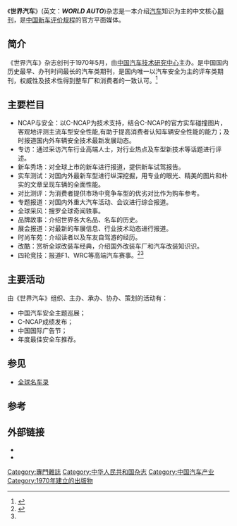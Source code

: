 
{{Infobox magazine
| title           = 世界汽车
| image_file      = 
| image_size      = 
| image_alt       = 
| image_caption   = 
| editor          = 李陆山
| editor_title    = 主编
| previous_editor = 
| staff_writer    = 
| frequency       = 每月1日
| circulation     = 12万3100份/期
| category        = 车评杂志
| company         = [[中国汽车技术研究中心|中国汽车技术研究中心]]
| publisher       = 世界汽车杂志社
| firstdate       = 1970年5月
| country         = {{PRC}}
| based           = {{CHN}}[[天津市|天津市]][[东丽区|东丽区]]先锋东路68号
| language        = 简体中文
| website         = {{official url}}
| issn            = 1005-9008
| CN              = 12-1234/U
}}
《'''世界汽车'''》(英文：'''''WORLD AUTO''''')杂志是一本介绍[[汽车|汽车]]知识为主的中文核心[[期刊|期刊]]，是[[中国新车评价规程|中国新车评价规程]]的官方平面媒体。

== 简介 ==
《世界汽车》杂志创刊于1970年5月，由[[中国汽车技术研究中心|中国汽车技术研究中心]]主办。是中国国内历史最早、办刊时间最长的汽车类期刊，是国内唯一以汽车安全为主的评车类期刊，权威性及技术性得到整车厂和消费者的一致认可。<ref name="#1">{{cite web |url=http://www.cnzazhi.com/journal/view.asp?id=1365 |language=zh |title=《世界汽车》杂志 |publisher=中国杂志网 |date= |accessdate=2011年6月14日 |archive-date=2011年11月1日 |archive-url=https://web.archive.org/web/20111101181225/http://www.cnzazhi.com/journal/view.asp?id=1365 |dead-url=no }}</ref>
== 主要栏目 ==
*NCAP与安全：以C-NCAP为技术支持，结合C-NCAP的官方实车碰撞图片，客观地评测主流车型安全性能,有助于提高消费者认知车辆安全性能的能力；及时报道国内外车辆安全技术最新发展动态。
*专访：通过采访汽车行业高端人士，对行业热点及车型新技术等话题进行评述。
*新车秀场：对全球上市的新车进行报道，提供新车试驾报告。
*实车测试：对国内外最新车型进行纵深挖掘，用专业的眼光、精美的图片和朴实的文章呈现车辆的全面性能。
*对比测评：为消费者提供市场中竞争车型的优劣对比作为购车参考。
*专题报道：对国内外重大汽车活动、会议进行综合报道。
*全球采风：搜罗全球奇闻轶事。
*品牌故事：介绍世界各大名品、名车的历史。
*展会报道：对最新的车展信息、行业技术动态进行报道。
*时尚车苑：介绍读者以及车友自驾游的经历。
*改酷：赏析全球改装车经典，介绍国外改装车厂和汽车改装知识识。
*四轮竞技：报道F1、WRC等高端汽车赛事。<ref>{{cite web|title=关于我们|url=http://www.worldauto.com.cn/content/gywm.html|accessdate=2011年6月14日|date=|publisher=《世界汽车》官方网站|language=zh|archiveurl=https://web.archive.org/web/20110424093454/http://www.worldauto.com.cn/content/gywm.html|archivedate=2011年4月24日|deadurl=yes}}</ref><ref name="#1"/>
== 主要活动 ==
由《世界汽车》组织、主办、承办、协办、策划的活动有：
*中国汽车安全主题巡展；
*C-NCAP成绩发布；
*中国国际广告节；
*年度最佳安全车推荐。

==参见==
* [[全球名车录|全球名车录]]

==参考==
{{reflist}}

== 外部链接 ==

* {{Sinaweibo|2=《世界汽车》|id=worldauto1970}}
* {{官网|http://www.worldauto.com.cn/|name=《世界汽车》官方网站}}

[[Category:專門雜誌|Category:專門雜誌]]
[[Category:中华人民共和国杂志|Category:中华人民共和国杂志]]
[[Category:中国汽车产业|Category:中国汽车产业]]
[[Category:1970年建立的出版物|Category:1970年建立的出版物]]